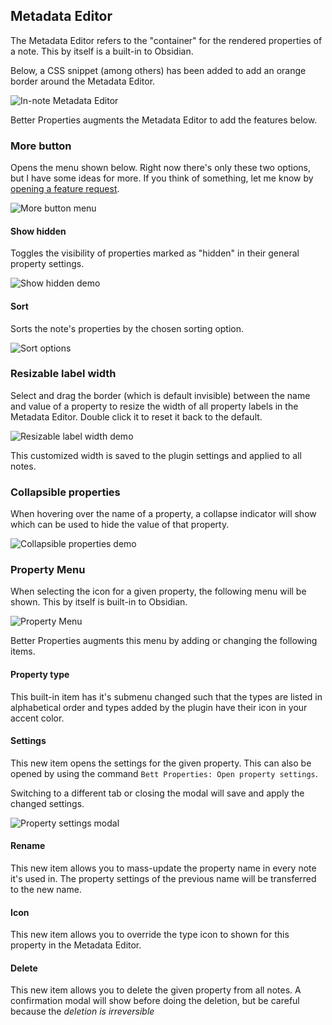## Metadata Editor

The Metadata Editor refers to the "container" for the rendered properties of a note. This by itself is a built-in to Obsidian.

Below, a CSS snippet (among others) has been added to add an orange border around the Metadata Editor.

![In-note Metadata Editor](/metadata-editor.png)

Better Properties augments the Metadata Editor to add the features below.

### More button

Opens the menu shown below. Right now there's only these two options, but I have some ideas for more. If you think of something, let me know by [opening a feature request](https://github.com/unxok/obsidian-better-properties/issues/new?template=feature_request.md).

![More button menu](/metadata-editor-more-button.png)

#### Show hidden

Toggles the visibility of properties marked as "hidden" in their general property settings.

![Show hidden demo](/metadata-editor-more-button-show-hidden.gif)

#### Sort

Sorts the note's properties by the chosen sorting option.

![Sort options](/metadata-editor-more-button-sort-options.png)

### Resizable label width

Select and drag the border (which is default invisible) between the name and value of a property to resize the width of all property labels in the Metadata Editor. Double click it to reset it back to the default.

![Resizable label width demo](/metadata-editor-resizable-label.gif)

This customized width is saved to the plugin settings and applied to all notes.

### Collapsible properties

When hovering over the name of a property, a collapse indicator will show which can be used to hide the value of that property.

![Collapsible properties demo](/metadata-editor-collapsible-properties.gif)

### Property Menu

When selecting the icon for a given property, the following menu will be shown. This by itself is built-in to Obsidian.

![Property Menu](/metadata-editor-property-menu.png)

Better Properties augments this menu by adding or changing the following items.

#### Property type

This built-in item has it's submenu changed such that the types are listed in alphabetical order and types added by the plugin have their icon in your accent color.

#### Settings

This new item opens the settings for the given property. This can also be opened by using the command `Bett Properties: Open property settings`.

Switching to a different tab or closing the modal will save and apply the changed settings.

![Property settings modal](/property-settings-modal.png)

#### Rename

This new item allows you to mass-update the property name in every note it's used in. The property settings of the previous name will be transferred to the new name.

#### Icon

This new item allows you to override the type icon to shown for this property in the Metadata Editor.

#### Delete

This new item allows you to delete the given property from all notes. A confirmation modal will show before doing the deletion, but be careful because the _deletion is irreversible_
